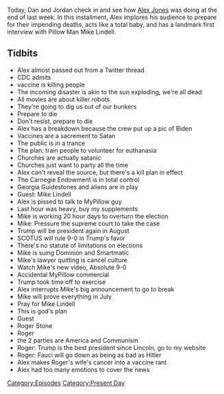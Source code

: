 {{DEFAULTSORT:
    #_EPISODE_0565:June 10, 2021
}}{{Episode
    | title           = June 10, 2021
    | caption         = Listen to this episode on [https://knowledgefight.libsyn.com/565-june-10-2021 Libsyn] [https://open.spotify.com/episode/4ISqL7y2FsJAe4uZKPovWL Spotify], Read the [[Transcript/565: June 10, 2021|Unofficial Transcript]]
    | episodeNumber   = 565
    | length          = 01:29:23
    | airDate         = June 14, 2021
    | coverageDate    = June 10, 2021
    | episodeType     = [[:Category:Present Day|Present Day]]
    | appearance      = [[Mike Lindell]], [[Roger Stone]], [[Anthony Fauci]]
    | oocDrop         = My testicles are superstars
    | previousEpisode = [[564: May 15-20, 2003]]
    | nextEpisode     = [[566: May 21, 2003]]
}}

{{Stub}}

Today, Dan and Jordan check in and see how [[Alex Jones]] was doing at the end of last week. In this installment, Alex implores his audience to prepare for their impending deaths, acts like a total baby, and has a landmark first interview with Pillow Man Mike Lindell.

==Tidbits==

*Alex almost passed out from a Twitter thread
*CDC admits
*vaccine is killing people
*The incoming disaster is akin to the sun exploding, we're all dead
*All movies are about killer robots
*They're going to dig us out of our bunkers
*Prepare to die
*Don't resist, prepare to die
*Alex has a breakdown because the crew put up a pic of Biden
*Vaccines are a sacrement to Satan
*The public is in a trance
*The plan: train people to volunteer for euthanasia
*Churches are actually satanic
*Churches just want to party all the time
*Alex can't reveal the source, but there's a kill plan in effect
*The Carnegie Endowment is in total control
*Georgia Guidestones and aliens are in play
*Guest: Mike Lindell
*Alex is pissed to talk to MyPillow guy
*Last hour was heavy, buy my supplements
*Mike is working 20 hour days to overturn the election
*Mike: Pressure the supreme court to take the case
*Trump will be president again in August
*SCOTUS will rule 9-0 in Trump's favor
*There's no statute of limitations on elections
*Mike is suing Dominion and Smartmatic
*Mike's lawyer quitting is cancel culture
*Watch Mike's new video, Absolute 9-0
*Accidental MyPillow commercial
*Trump took time off to exercise
*Alex interrupts Mike's big announcement to go to break
*Mike will prove everything in July
*Pray for Mike Lindell
*This is god's plan
*Guest
*Roger Stone
*Roger
*the 2 parties are America and Communism
*Roger: Trump is the best president since Lincoln, go to my website
*Roger: Fauci will go down as being as bad as Hitler
*Alex makes Roger's wife's cancer into a vaccine rant
*Alex had too many emotions to cover the news

[[Category:Episodes]]
[[Category:Present Day]]
